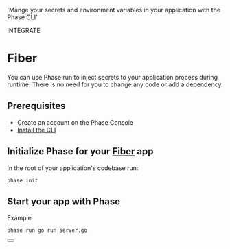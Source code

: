 
  'Mange your secrets and environment variables in your application with the Phase CLI'

<Tag variant="small">INTEGRATE</Tag>

# Fiber

You can use Phase run to inject secrets to your application process during runtime. There is no need for you to change any code or add a dependency.

## Prerequisites

- Create an account on the Phase Console
- [Install the CLI](/cli/install)

## Initialize Phase for your [Fiber](https://gofiber.io) app

In the root of your application's codebase run:

```fish
phase init
```

## Start your app with Phase

Example

```fish
phase run go run server.go
```

<div className="not-prose">
  <Button
    href="https://docs.gofiber.io/api/middleware/envvar"
    variant="text"
    arrow="right"
    children="Fiber Docs"
  />
</div>
